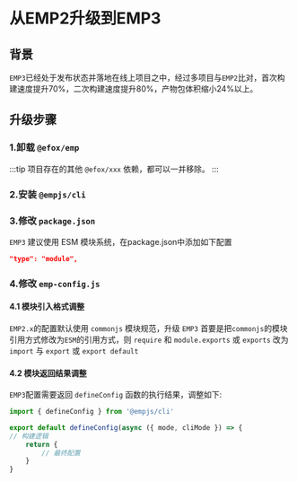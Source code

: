 
# 从EMP2升级到EMP3

## 背景
`EMP3`已经处于发布状态并落地在线上项目之中，经过多项目与`EMP2`比对，首次构建速度提升70%，二次构建速度提升80%，产物包体积缩小24%以上。

## 升级步骤

### 1.卸载 `@efox/emp`

<PackageManagerTabs command="remove @efox/emp" />

:::tip
项目存在的其他 `@efox/xxx` 依赖，都可以一并移除。
:::

### 2.安装 `@empjs/cli`

<PackageManagerTabs command="add @empjs/cli -D" />

### 3.修改 `package.json`
`EMP3` 建议使用 ESM 模块系统，在package.json中添加如下配置
```json
"type": "module",
```

### 4.修改 `emp-config.js`

#### 4.1 模块引入格式调整
`EMP2.x`的配置默认使用 `commonjs` 模块规范，升级 `EMP3` 首要是把`commonjs`的模块引用方式修改为`ESM`的引用方式，则 `require` 和 `module.exports` 或 `exports` 改为 `import` 与 `export` 或 `export default`

#### 4.2 模块返回结果调整
`EMP3`配置需要返回 `defineConfig` 函数的执行结果，调整如下:
```javascript
import { defineConfig } from '@empjs/cli'

export default defineConfig(async ({ mode, cliMode }) => {
// 构建逻辑
    return {
        // 最终配置
    }
}
```
